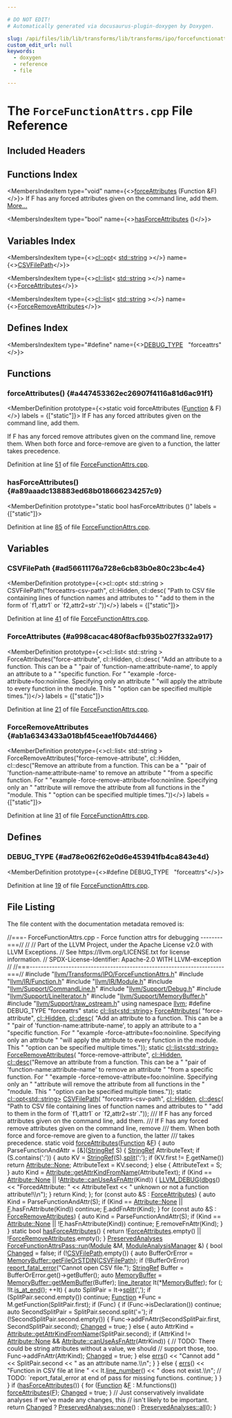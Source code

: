 ```yaml
---

# DO NOT EDIT!
# Automatically generated via docusaurus-plugin-doxygen by Doxygen.

slug: /api/files/lib/lib/transforms/lib/transforms/ipo/forcefunctionattrs-cpp
custom_edit_url: null
keywords:
  - doxygen
  - reference
  - file

---
```





# The `ForceFunctionAttrs.cpp` File Reference

<DoxygenPage pluginConfig={pluginConfig}>



## Included Headers

<IncludesList>
<IncludesListItem
  filePath="llvm/Transforms/IPO/ForceFunctionAttrs.h"
  permalink="/docs/api/files/include/include/llvm/include/llvm/transforms/include/llvm/transforms/ipo/forcefunctionattrs-h"
  isLocal="true" />
<IncludesListItem
  filePath="llvm/IR/Function.h"
  permalink="/docs/api/files/include/include/llvm/include/llvm/ir/function-h"
  isLocal="true" />
<IncludesListItem
  filePath="llvm/IR/Module.h"
  permalink="/docs/api/files/include/include/llvm/include/llvm/ir/module-h"
  isLocal="true" />
<IncludesListItem
  filePath="llvm/Support/CommandLine.h"
  permalink="/docs/api/files/include/include/llvm/include/llvm/support/commandline-h"
  isLocal="true" />
<IncludesListItem
  filePath="llvm/Support/Debug.h"
  permalink="/docs/api/files/include/include/llvm/include/llvm/support/debug-h"
  isLocal="true" />
<IncludesListItem
  filePath="llvm/Support/LineIterator.h"
  permalink="/docs/api/files/include/include/llvm/include/llvm/support/lineiterator-h"
  isLocal="true" />
<IncludesListItem
  filePath="llvm/Support/MemoryBuffer.h"
  permalink="/docs/api/files/include/include/llvm/include/llvm/support/memorybuffer-h"
  isLocal="true" />
<IncludesListItem
  filePath="llvm/Support/raw_ostream.h"
  permalink="/docs/api/files/include/include/llvm/include/llvm/support/raw-ostream-h"
  isLocal="true" />
</IncludesList>

## Functions Index

<MembersIndex>

<MembersIndexItem
  type="void"
  name={<><a href="#a447453362ec26907f4116a81d6ac91f1">forceAttributes</a> (Function &amp;F)</>}>
If F has any forced attributes given on the command line, add them. <a href="#a447453362ec26907f4116a81d6ac91f1">More...</a>
</MembersIndexItem>

<MembersIndexItem
  type="bool"
  name={<><a href="#a89aaadc138883ed68b018666234257c9">hasForceAttributes</a> ()</>}>
</MembersIndexItem>

</MembersIndex>

## Variables Index

<MembersIndex>

<MembersIndexItem
  type={<><a href="/docs/api/classes/llvm/cl/opt">cl::opt</a>&lt; <a href="/docs/api/files/include/include/llvm/include/llvm/demangle/itaniumdemangle-h/#ae2b0d0345572d6718e219aa76d1d54edab45cffe084dd3d20d928bee85e7b0f21">std::string</a> &gt;</>}
  name={<><a href="#ad56611176a728e6cb83b0e80c23bc4e4">CSVFilePath</a></>}>
</MembersIndexItem>

<MembersIndexItem
  type={<><a href="/docs/api/classes/llvm/cl/list">cl::list</a>&lt; <a href="/docs/api/files/include/include/llvm/include/llvm/demangle/itaniumdemangle-h/#ae2b0d0345572d6718e219aa76d1d54edab45cffe084dd3d20d928bee85e7b0f21">std::string</a> &gt;</>}
  name={<><a href="#a998cacac480f8acfb935b027f332a917">ForceAttributes</a></>}>
</MembersIndexItem>

<MembersIndexItem
  type={<><a href="/docs/api/classes/llvm/cl/list">cl::list</a>&lt; <a href="/docs/api/files/include/include/llvm/include/llvm/demangle/itaniumdemangle-h/#ae2b0d0345572d6718e219aa76d1d54edab45cffe084dd3d20d928bee85e7b0f21">std::string</a> &gt;</>}
  name={<><a href="#ab1a6343433a018bf45ceae1f0b7d4466">ForceRemoveAttributes</a></>}>
</MembersIndexItem>

</MembersIndex>

## Defines Index

<MembersIndex>

<MembersIndexItem
  type="#define"
  name={<><a href="#ad78e062f62e0d6e453941fb4ca843e4d">DEBUG&#95;TYPE</a>&nbsp;&nbsp;&nbsp;&quot;forceattrs&quot;</>}>
</MembersIndexItem>

</MembersIndex>


<SectionDefinition>

## Functions

### forceAttributes() {#a447453362ec26907f4116a81d6ac91f1}

<MemberDefinition
  prototype={<>static void forceAttributes (<a href="/docs/api/classes/llvm/function">Function</a> &amp; F)</>}
  labels = {["static"]}>
If F has any forced attributes given on the command line, add them.

If F has any forced remove attributes given on the command line, remove them. When both force and force-remove are given to a function, the latter takes precedence.

Definition at line <a href="#l00051">51</a> of file <a href="/docs/api/files/lib/lib/transforms/lib/transforms/ipo/forcefunctionattrs-cpp">ForceFunctionAttrs.cpp</a>.
</MemberDefinition>

### hasForceAttributes() {#a89aaadc138883ed68b018666234257c9}

<MemberDefinition
  prototype="static bool hasForceAttributes ()"
  labels = {["static"]}>

Definition at line <a href="#l00085">85</a> of file <a href="/docs/api/files/lib/lib/transforms/lib/transforms/ipo/forcefunctionattrs-cpp">ForceFunctionAttrs.cpp</a>.
</MemberDefinition>

</SectionDefinition>

<SectionDefinition>

## Variables

### CSVFilePath {#ad56611176a728e6cb83b0e80c23bc4e4}

<MemberDefinition
  prototype={<>cl::opt&lt; std::string &gt; CSVFilePath(&quot;forceattrs-csv-path&quot;, cl::Hidden, cl::desc( &quot;Path to CSV file containing lines of function names and attributes to &quot; &quot;add to them in the form of &#96;f1,attr1&#96; or &#96;f2,attr2=str&#96;.&quot;))</>}
  labels = {["static"]}>

Definition at line <a href="#l00041">41</a> of file <a href="/docs/api/files/lib/lib/transforms/lib/transforms/ipo/forcefunctionattrs-cpp">ForceFunctionAttrs.cpp</a>.
</MemberDefinition>

### ForceAttributes {#a998cacac480f8acfb935b027f332a917}

<MemberDefinition
  prototype={<>cl::list&lt; std::string &gt; ForceAttributes(&quot;force-attribute&quot;, cl::Hidden, cl::desc( &quot;Add an attribute to a function. This can be a &quot; &quot;pair of &#39;function-name:attribute-name&#39;, to apply an attribute to a &quot; &quot;specific function. For &quot; &quot;example -force-attribute=foo:noinline. Specifying only an attribute &quot; &quot;will apply the attribute to every function in the module. This &quot; &quot;option can be specified multiple times.&quot;))</>}
  labels = {["static"]}>

Definition at line <a href="#l00021">21</a> of file <a href="/docs/api/files/lib/lib/transforms/lib/transforms/ipo/forcefunctionattrs-cpp">ForceFunctionAttrs.cpp</a>.
</MemberDefinition>

### ForceRemoveAttributes {#ab1a6343433a018bf45ceae1f0b7d4466}

<MemberDefinition
  prototype={<>cl::list&lt; std::string &gt; ForceRemoveAttributes(&quot;force-remove-attribute&quot;, cl::Hidden, cl::desc(&quot;Remove an attribute from a function. This can be a &quot; &quot;pair of &#39;function-name:attribute-name&#39; to remove an attribute &quot; &quot;from a specific function. For &quot; &quot;example -force-remove-attribute=foo:noinline. Specifying only an &quot; &quot;attribute will remove the attribute from all functions in the &quot; &quot;module. This &quot; &quot;option can be specified multiple times.&quot;))</>}
  labels = {["static"]}>

Definition at line <a href="#l00031">31</a> of file <a href="/docs/api/files/lib/lib/transforms/lib/transforms/ipo/forcefunctionattrs-cpp">ForceFunctionAttrs.cpp</a>.
</MemberDefinition>

</SectionDefinition>

<SectionDefinition>

## Defines

### DEBUG&#95;TYPE {#ad78e062f62e0d6e453941fb4ca843e4d}

<MemberDefinition
  prototype={<>#define DEBUG&#95;TYPE&nbsp;&nbsp;&nbsp;&quot;forceattrs&quot;</>}>

Definition at line <a href="#l00019">19</a> of file <a href="/docs/api/files/lib/lib/transforms/lib/transforms/ipo/forcefunctionattrs-cpp">ForceFunctionAttrs.cpp</a>.
</MemberDefinition>

</SectionDefinition>

## File Listing

The file content with the documentation metadata removed is:

<ProgramListing>

<Link id="l00001" /><CodeLine lineNumber="1"><Highlight kind="comment">//===- ForceFunctionAttrs.cpp - Force function attrs for debugging --------===//</Highlight><Highlight kind="normal"></Highlight></CodeLine>
<Link id="l00002" /><CodeLine lineNumber="2"><Highlight kind="normal"></Highlight><Highlight kind="comment">//</Highlight><Highlight kind="normal"></Highlight></CodeLine>
<Link id="l00003" /><CodeLine lineNumber="3"><Highlight kind="normal"></Highlight><Highlight kind="comment">// Part of the LLVM Project, under the Apache License v2.0 with LLVM Exceptions.</Highlight><Highlight kind="normal"></Highlight></CodeLine>
<Link id="l00004" /><CodeLine lineNumber="4"><Highlight kind="normal"></Highlight><Highlight kind="comment">// See https://llvm.org/LICENSE.txt for license information.</Highlight><Highlight kind="normal"></Highlight></CodeLine>
<Link id="l00005" /><CodeLine lineNumber="5"><Highlight kind="normal"></Highlight><Highlight kind="comment">// SPDX-License-Identifier: Apache-2.0 WITH LLVM-exception</Highlight><Highlight kind="normal"></Highlight></CodeLine>
<Link id="l00006" /><CodeLine lineNumber="6"><Highlight kind="normal"></Highlight><Highlight kind="comment">//</Highlight><Highlight kind="normal"></Highlight></CodeLine>
<Link id="l00007" /><CodeLine lineNumber="7"><Highlight kind="normal"></Highlight><Highlight kind="comment">//===----------------------------------------------------------------------===//</Highlight><Highlight kind="normal"></Highlight></CodeLine>
<Link id="l00008" /><CodeLine lineNumber="8"><Highlight kind="normal"></Highlight></CodeLine>
<Link id="l00009" /><CodeLine lineNumber="9"><Highlight kind="normal"></Highlight><Highlight kind="preprocessor">#include &quot;<a href="/docs/api/files/include/include/llvm/include/llvm/transforms/include/llvm/transforms/ipo/forcefunctionattrs-h">llvm/Transforms/IPO/ForceFunctionAttrs.h</a>&quot;</Highlight><Highlight kind="normal"></Highlight></CodeLine>
<Link id="l00010" /><CodeLine lineNumber="10"><Highlight kind="normal"></Highlight><Highlight kind="preprocessor">#include &quot;<a href="/docs/api/files/include/include/llvm/include/llvm/ir/function-h">llvm/IR/Function.h</a>&quot;</Highlight><Highlight kind="normal"></Highlight></CodeLine>
<Link id="l00011" /><CodeLine lineNumber="11"><Highlight kind="normal"></Highlight><Highlight kind="preprocessor">#include &quot;<a href="/docs/api/files/include/include/llvm/include/llvm/ir/module-h">llvm/IR/Module.h</a>&quot;</Highlight><Highlight kind="normal"></Highlight></CodeLine>
<Link id="l00012" /><CodeLine lineNumber="12"><Highlight kind="normal"></Highlight><Highlight kind="preprocessor">#include &quot;<a href="/docs/api/files/include/include/llvm/include/llvm/support/commandline-h">llvm/Support/CommandLine.h</a>&quot;</Highlight><Highlight kind="normal"></Highlight></CodeLine>
<Link id="l00013" /><CodeLine lineNumber="13"><Highlight kind="normal"></Highlight><Highlight kind="preprocessor">#include &quot;<a href="/docs/api/files/include/include/llvm/include/llvm/support/debug-h">llvm/Support/Debug.h</a>&quot;</Highlight><Highlight kind="normal"></Highlight></CodeLine>
<Link id="l00014" /><CodeLine lineNumber="14"><Highlight kind="normal"></Highlight><Highlight kind="preprocessor">#include &quot;<a href="/docs/api/files/include/include/llvm/include/llvm/support/lineiterator-h">llvm/Support/LineIterator.h</a>&quot;</Highlight><Highlight kind="normal"></Highlight></CodeLine>
<Link id="l00015" /><CodeLine lineNumber="15"><Highlight kind="normal"></Highlight><Highlight kind="preprocessor">#include &quot;<a href="/docs/api/files/include/include/llvm/include/llvm/support/memorybuffer-h">llvm/Support/MemoryBuffer.h</a>&quot;</Highlight><Highlight kind="normal"></Highlight></CodeLine>
<Link id="l00016" /><CodeLine lineNumber="16"><Highlight kind="normal"></Highlight><Highlight kind="preprocessor">#include &quot;<a href="/docs/api/files/include/include/llvm/include/llvm/support/raw-ostream-h">llvm/Support/raw&#95;ostream.h</a>&quot;</Highlight><Highlight kind="normal"></Highlight></CodeLine>
<Link id="l00017" /><CodeLine lineNumber="17"><Highlight kind="normal"></Highlight><Highlight kind="keyword">using namespace </Highlight><Highlight kind="normal"><a href="/docs/api/namespaces/llvm">llvm</a>;</Highlight></CodeLine>
<Link id="l00018" /><CodeLine lineNumber="18"><Highlight kind="normal"></Highlight></CodeLine>
<Link id="l00019" /><CodeLine lineNumber="19" lineLink="#ad78e062f62e0d6e453941fb4ca843e4d"><Highlight kind="normal"></Highlight><Highlight kind="preprocessor">#define DEBUG&#95;TYPE &quot;forceattrs&quot;</Highlight><Highlight kind="normal"></Highlight></CodeLine>
<Link id="l00020" /><CodeLine lineNumber="20"><Highlight kind="normal"></Highlight></CodeLine>
<Link id="l00021" /><CodeLine lineNumber="21" lineLink="#a998cacac480f8acfb935b027f332a917"><Highlight kind="normal"></Highlight><Highlight kind="keyword">static</Highlight><Highlight kind="normal"> <a href="/docs/api/classes/llvm/cl/list">cl::list&lt;std::string&gt;</a> <a href="#a998cacac480f8acfb935b027f332a917">ForceAttributes</a>(</Highlight></CodeLine>
<Link id="l00022" /><CodeLine lineNumber="22"><Highlight kind="normal">    </Highlight><Highlight kind="stringliteral">&quot;force-attribute&quot;</Highlight><Highlight kind="normal">, <a href="/docs/api/namespaces/llvm/cl/#a68075925a54790e71ca790e1d4f21a40a263ac008d8d31f13ce460395fc4cf7e6">cl::Hidden</a>,</Highlight></CodeLine>
<Link id="l00023" /><CodeLine lineNumber="23"><Highlight kind="normal">    <a href="/docs/api/structs/llvm/cl/desc">cl::desc</a>(</Highlight></CodeLine>
<Link id="l00024" /><CodeLine lineNumber="24"><Highlight kind="normal">        </Highlight><Highlight kind="stringliteral">&quot;Add an attribute to a function. This can be a &quot;</Highlight><Highlight kind="normal"></Highlight></CodeLine>
<Link id="l00025" /><CodeLine lineNumber="25"><Highlight kind="normal">        </Highlight><Highlight kind="stringliteral">&quot;pair of &#39;function-name:attribute-name&#39;, to apply an attribute to a &quot;</Highlight><Highlight kind="normal"></Highlight></CodeLine>
<Link id="l00026" /><CodeLine lineNumber="26"><Highlight kind="normal">        </Highlight><Highlight kind="stringliteral">&quot;specific function. For &quot;</Highlight><Highlight kind="normal"></Highlight></CodeLine>
<Link id="l00027" /><CodeLine lineNumber="27"><Highlight kind="normal">        </Highlight><Highlight kind="stringliteral">&quot;example -force-attribute=foo:noinline. Specifying only an attribute &quot;</Highlight><Highlight kind="normal"></Highlight></CodeLine>
<Link id="l00028" /><CodeLine lineNumber="28"><Highlight kind="normal">        </Highlight><Highlight kind="stringliteral">&quot;will apply the attribute to every function in the module. This &quot;</Highlight><Highlight kind="normal"></Highlight></CodeLine>
<Link id="l00029" /><CodeLine lineNumber="29"><Highlight kind="normal">        </Highlight><Highlight kind="stringliteral">&quot;option can be specified multiple times.&quot;</Highlight><Highlight kind="normal">));</Highlight></CodeLine>
<Link id="l00030" /><CodeLine lineNumber="30"><Highlight kind="normal"></Highlight></CodeLine>
<Link id="l00031" /><CodeLine lineNumber="31" lineLink="#ab1a6343433a018bf45ceae1f0b7d4466"><Highlight kind="normal"></Highlight><Highlight kind="keyword">static</Highlight><Highlight kind="normal"> <a href="/docs/api/classes/llvm/cl/list">cl::list&lt;std::string&gt;</a> <a href="#ab1a6343433a018bf45ceae1f0b7d4466">ForceRemoveAttributes</a>(</Highlight></CodeLine>
<Link id="l00032" /><CodeLine lineNumber="32"><Highlight kind="normal">    </Highlight><Highlight kind="stringliteral">&quot;force-remove-attribute&quot;</Highlight><Highlight kind="normal">, <a href="/docs/api/namespaces/llvm/cl/#a68075925a54790e71ca790e1d4f21a40a263ac008d8d31f13ce460395fc4cf7e6">cl::Hidden</a>,</Highlight></CodeLine>
<Link id="l00033" /><CodeLine lineNumber="33"><Highlight kind="normal">    <a href="/docs/api/structs/llvm/cl/desc">cl::desc</a>(</Highlight><Highlight kind="stringliteral">&quot;Remove an attribute from a function. This can be a &quot;</Highlight><Highlight kind="normal"></Highlight></CodeLine>
<Link id="l00034" /><CodeLine lineNumber="34"><Highlight kind="normal">             </Highlight><Highlight kind="stringliteral">&quot;pair of &#39;function-name:attribute-name&#39; to remove an attribute &quot;</Highlight><Highlight kind="normal"></Highlight></CodeLine>
<Link id="l00035" /><CodeLine lineNumber="35"><Highlight kind="normal">             </Highlight><Highlight kind="stringliteral">&quot;from a specific function. For &quot;</Highlight><Highlight kind="normal"></Highlight></CodeLine>
<Link id="l00036" /><CodeLine lineNumber="36"><Highlight kind="normal">             </Highlight><Highlight kind="stringliteral">&quot;example -force-remove-attribute=foo:noinline. Specifying only an &quot;</Highlight><Highlight kind="normal"></Highlight></CodeLine>
<Link id="l00037" /><CodeLine lineNumber="37"><Highlight kind="normal">             </Highlight><Highlight kind="stringliteral">&quot;attribute will remove the attribute from all functions in the &quot;</Highlight><Highlight kind="normal"></Highlight></CodeLine>
<Link id="l00038" /><CodeLine lineNumber="38"><Highlight kind="normal">             </Highlight><Highlight kind="stringliteral">&quot;module. This &quot;</Highlight><Highlight kind="normal"></Highlight></CodeLine>
<Link id="l00039" /><CodeLine lineNumber="39"><Highlight kind="normal">             </Highlight><Highlight kind="stringliteral">&quot;option can be specified multiple times.&quot;</Highlight><Highlight kind="normal">));</Highlight></CodeLine>
<Link id="l00040" /><CodeLine lineNumber="40"><Highlight kind="normal"></Highlight></CodeLine>
<Link id="l00041" /><CodeLine lineNumber="41" lineLink="#ad56611176a728e6cb83b0e80c23bc4e4"><Highlight kind="normal"></Highlight><Highlight kind="keyword">static</Highlight><Highlight kind="normal"> <a href="/docs/api/classes/llvm/cl/opt">cl::opt&lt;std::string&gt;</a> <a href="#ad56611176a728e6cb83b0e80c23bc4e4">CSVFilePath</a>(</Highlight></CodeLine>
<Link id="l00042" /><CodeLine lineNumber="42"><Highlight kind="normal">    </Highlight><Highlight kind="stringliteral">&quot;forceattrs-csv-path&quot;</Highlight><Highlight kind="normal">, <a href="/docs/api/namespaces/llvm/cl/#a68075925a54790e71ca790e1d4f21a40a263ac008d8d31f13ce460395fc4cf7e6">cl::Hidden</a>,</Highlight></CodeLine>
<Link id="l00043" /><CodeLine lineNumber="43"><Highlight kind="normal">    <a href="/docs/api/structs/llvm/cl/desc">cl::desc</a>(</Highlight></CodeLine>
<Link id="l00044" /><CodeLine lineNumber="44"><Highlight kind="normal">        </Highlight><Highlight kind="stringliteral">&quot;Path to CSV file containing lines of function names and attributes to &quot;</Highlight><Highlight kind="normal"></Highlight></CodeLine>
<Link id="l00045" /><CodeLine lineNumber="45"><Highlight kind="normal">        </Highlight><Highlight kind="stringliteral">&quot;add to them in the form of &#96;f1,attr1&#96; or &#96;f2,attr2=str&#96;.&quot;</Highlight><Highlight kind="normal">));</Highlight></CodeLine>
<Link id="l00046" /><CodeLine lineNumber="46"><Highlight kind="normal"></Highlight><Highlight kind="comment"></Highlight></CodeLine>
<Link id="l00047" /><CodeLine lineNumber="47"><Highlight kind="comment">/// If F has any forced attributes given on the command line, add them.</Highlight></CodeLine>
<Link id="l00048" /><CodeLine lineNumber="48"><Highlight kind="comment">/// If F has any forced remove attributes given on the command line, remove</Highlight></CodeLine>
<Link id="l00049" /><CodeLine lineNumber="49"><Highlight kind="comment">/// them. When both force and force-remove are given to a function, the latter</Highlight></CodeLine>
<Link id="l00050" /><CodeLine lineNumber="50"><Highlight kind="comment">/// takes precedence.</Highlight><Highlight kind="normal"></Highlight></CodeLine>
<Link id="l00051" /><CodeLine lineNumber="51" lineLink="#a447453362ec26907f4116a81d6ac91f1"><Highlight kind="normal"></Highlight><Highlight kind="keyword">static</Highlight><Highlight kind="normal"> </Highlight><Highlight kind="keywordtype">void</Highlight><Highlight kind="normal"> <a href="#a447453362ec26907f4116a81d6ac91f1">forceAttributes</a>(<a href="/docs/api/classes/llvm/function">Function</a> &amp;<a href="/docs/api/files/lib/lib/support/md5-cpp/#a96d73bbd7af15cb1fc38c3f4a3bd82e9">F</a>) &#123;</Highlight></CodeLine>
<Link id="l00052" /><CodeLine lineNumber="52"><Highlight kind="normal">  </Highlight><Highlight kind="keyword">auto</Highlight><Highlight kind="normal"> ParseFunctionAndAttr = &#91;&amp;&#93;(<a href="/docs/api/classes/llvm/stringref">StringRef</a> S) &#123;</Highlight></CodeLine>
<Link id="l00053" /><CodeLine lineNumber="53"><Highlight kind="normal">    <a href="/docs/api/classes/llvm/stringref">StringRef</a> AttributeText;</Highlight></CodeLine>
<Link id="l00054" /><CodeLine lineNumber="54"><Highlight kind="normal">    </Highlight><Highlight kind="keywordflow">if</Highlight><Highlight kind="normal"> (S.contains(</Highlight><Highlight kind="charliteral">&#39;:&#39;</Highlight><Highlight kind="normal">)) &#123;</Highlight></CodeLine>
<Link id="l00055" /><CodeLine lineNumber="55"><Highlight kind="normal">      </Highlight><Highlight kind="keyword">auto</Highlight><Highlight kind="normal"> KV = <a href="/docs/api/classes/llvm/stringref">StringRef</a>(S).<a href="/docs/api/classes/llvm/stringref/#a0320b2a5a6d440bf4479a02e78cf5ca7">split</a>(</Highlight><Highlight kind="charliteral">&#39;:&#39;</Highlight><Highlight kind="normal">);</Highlight></CodeLine>
<Link id="l00056" /><CodeLine lineNumber="56"><Highlight kind="normal">      </Highlight><Highlight kind="keywordflow">if</Highlight><Highlight kind="normal"> (KV.first != <a href="/docs/api/files/lib/lib/support/md5-cpp/#a96d73bbd7af15cb1fc38c3f4a3bd82e9">F</a>.getName())</Highlight></CodeLine>
<Link id="l00057" /><CodeLine lineNumber="57"><Highlight kind="normal">        </Highlight><Highlight kind="keywordflow">return</Highlight><Highlight kind="normal"> <a href="/docs/api/classes/llvm/attribute/#aab7ee4b8fd1d3e7e4cea87868855e60ea5e58e419b1c9e35d6131976412fd8f0c">Attribute::None</a>;</Highlight></CodeLine>
<Link id="l00058" /><CodeLine lineNumber="58"><Highlight kind="normal">      AttributeText = KV.second;</Highlight></CodeLine>
<Link id="l00059" /><CodeLine lineNumber="59"><Highlight kind="normal">    &#125; </Highlight><Highlight kind="keywordflow">else</Highlight><Highlight kind="normal"> &#123;</Highlight></CodeLine>
<Link id="l00060" /><CodeLine lineNumber="60"><Highlight kind="normal">      AttributeText = S;</Highlight></CodeLine>
<Link id="l00061" /><CodeLine lineNumber="61"><Highlight kind="normal">    &#125;</Highlight></CodeLine>
<Link id="l00062" /><CodeLine lineNumber="62"><Highlight kind="normal">    </Highlight><Highlight kind="keyword">auto</Highlight><Highlight kind="normal"> Kind = <a href="/docs/api/classes/llvm/attribute/#a0c53a4c5456480dc377772d5d2f4f832">Attribute::getAttrKindFromName</a>(AttributeText);</Highlight></CodeLine>
<Link id="l00063" /><CodeLine lineNumber="63"><Highlight kind="normal">    </Highlight><Highlight kind="keywordflow">if</Highlight><Highlight kind="normal"> (Kind == <a href="/docs/api/classes/llvm/attribute/#aab7ee4b8fd1d3e7e4cea87868855e60ea5e58e419b1c9e35d6131976412fd8f0c">Attribute::None</a> || !<a href="/docs/api/classes/llvm/attribute/#aa1d1daaf72feb4d1ecb59df592bdc3d7">Attribute::canUseAsFnAttr</a>(Kind)) &#123;</Highlight></CodeLine>
<Link id="l00064" /><CodeLine lineNumber="64"><Highlight kind="normal">      <a href="/docs/api/files/include/include/llvm/include/llvm/support/debug-h/#a196897517069dda1bdb549e24468f7d7">LLVM&#95;DEBUG</a>(<a href="/docs/api/namespaces/llvm/#a7c46c742c31be54870e2038048e6b391">dbgs</a>() &lt;&lt; </Highlight><Highlight kind="stringliteral">&quot;ForcedAttribute: &quot;</Highlight><Highlight kind="normal"> &lt;&lt; AttributeText</Highlight></CodeLine>
<Link id="l00065" /><CodeLine lineNumber="65"><Highlight kind="normal">                        &lt;&lt; </Highlight><Highlight kind="stringliteral">&quot; unknown or not a function attribute!\\n&quot;</Highlight><Highlight kind="normal">);</Highlight></CodeLine>
<Link id="l00066" /><CodeLine lineNumber="66"><Highlight kind="normal">    &#125;</Highlight></CodeLine>
<Link id="l00067" /><CodeLine lineNumber="67"><Highlight kind="normal">    </Highlight><Highlight kind="keywordflow">return</Highlight><Highlight kind="normal"> Kind;</Highlight></CodeLine>
<Link id="l00068" /><CodeLine lineNumber="68"><Highlight kind="normal">  &#125;;</Highlight></CodeLine>
<Link id="l00069" /><CodeLine lineNumber="69"><Highlight kind="normal"></Highlight></CodeLine>
<Link id="l00070" /><CodeLine lineNumber="70"><Highlight kind="normal">  </Highlight><Highlight kind="keywordflow">for</Highlight><Highlight kind="normal"> (</Highlight><Highlight kind="keyword">const</Highlight><Highlight kind="normal"> </Highlight><Highlight kind="keyword">auto</Highlight><Highlight kind="normal"> &amp;S : <a href="#a998cacac480f8acfb935b027f332a917">ForceAttributes</a>) &#123;</Highlight></CodeLine>
<Link id="l00071" /><CodeLine lineNumber="71"><Highlight kind="normal">    </Highlight><Highlight kind="keyword">auto</Highlight><Highlight kind="normal"> Kind = ParseFunctionAndAttr(S);</Highlight></CodeLine>
<Link id="l00072" /><CodeLine lineNumber="72"><Highlight kind="normal">    </Highlight><Highlight kind="keywordflow">if</Highlight><Highlight kind="normal"> (Kind == <a href="/docs/api/classes/llvm/attribute/#aab7ee4b8fd1d3e7e4cea87868855e60ea5e58e419b1c9e35d6131976412fd8f0c">Attribute::None</a> || <a href="/docs/api/files/lib/lib/support/md5-cpp/#a96d73bbd7af15cb1fc38c3f4a3bd82e9">F</a>.hasFnAttribute(Kind))</Highlight></CodeLine>
<Link id="l00073" /><CodeLine lineNumber="73"><Highlight kind="normal">      </Highlight><Highlight kind="keywordflow">continue</Highlight><Highlight kind="normal">;</Highlight></CodeLine>
<Link id="l00074" /><CodeLine lineNumber="74"><Highlight kind="normal">    <a href="/docs/api/files/lib/lib/support/md5-cpp/#a96d73bbd7af15cb1fc38c3f4a3bd82e9">F</a>.addFnAttr(Kind);</Highlight></CodeLine>
<Link id="l00075" /><CodeLine lineNumber="75"><Highlight kind="normal">  &#125;</Highlight></CodeLine>
<Link id="l00076" /><CodeLine lineNumber="76"><Highlight kind="normal"></Highlight></CodeLine>
<Link id="l00077" /><CodeLine lineNumber="77"><Highlight kind="normal">  </Highlight><Highlight kind="keywordflow">for</Highlight><Highlight kind="normal"> (</Highlight><Highlight kind="keyword">const</Highlight><Highlight kind="normal"> </Highlight><Highlight kind="keyword">auto</Highlight><Highlight kind="normal"> &amp;S : <a href="#ab1a6343433a018bf45ceae1f0b7d4466">ForceRemoveAttributes</a>) &#123;</Highlight></CodeLine>
<Link id="l00078" /><CodeLine lineNumber="78"><Highlight kind="normal">    </Highlight><Highlight kind="keyword">auto</Highlight><Highlight kind="normal"> Kind = ParseFunctionAndAttr(S);</Highlight></CodeLine>
<Link id="l00079" /><CodeLine lineNumber="79"><Highlight kind="normal">    </Highlight><Highlight kind="keywordflow">if</Highlight><Highlight kind="normal"> (Kind == <a href="/docs/api/classes/llvm/attribute/#aab7ee4b8fd1d3e7e4cea87868855e60ea5e58e419b1c9e35d6131976412fd8f0c">Attribute::None</a> || !<a href="/docs/api/files/lib/lib/support/md5-cpp/#a96d73bbd7af15cb1fc38c3f4a3bd82e9">F</a>.hasFnAttribute(Kind))</Highlight></CodeLine>
<Link id="l00080" /><CodeLine lineNumber="80"><Highlight kind="normal">      </Highlight><Highlight kind="keywordflow">continue</Highlight><Highlight kind="normal">;</Highlight></CodeLine>
<Link id="l00081" /><CodeLine lineNumber="81"><Highlight kind="normal">    <a href="/docs/api/files/lib/lib/support/md5-cpp/#a96d73bbd7af15cb1fc38c3f4a3bd82e9">F</a>.removeFnAttr(Kind);</Highlight></CodeLine>
<Link id="l00082" /><CodeLine lineNumber="82"><Highlight kind="normal">  &#125;</Highlight></CodeLine>
<Link id="l00083" /><CodeLine lineNumber="83"><Highlight kind="normal">&#125;</Highlight></CodeLine>
<Link id="l00084" /><CodeLine lineNumber="84"><Highlight kind="normal"></Highlight></CodeLine>
<Link id="l00085" /><CodeLine lineNumber="85" lineLink="#a89aaadc138883ed68b018666234257c9"><Highlight kind="normal"></Highlight><Highlight kind="keyword">static</Highlight><Highlight kind="normal"> </Highlight><Highlight kind="keywordtype">bool</Highlight><Highlight kind="normal"> <a href="#a89aaadc138883ed68b018666234257c9">hasForceAttributes</a>() &#123;</Highlight></CodeLine>
<Link id="l00086" /><CodeLine lineNumber="86"><Highlight kind="normal">  </Highlight><Highlight kind="keywordflow">return</Highlight><Highlight kind="normal"> !<a href="#a998cacac480f8acfb935b027f332a917">ForceAttributes</a>.empty() || !<a href="#ab1a6343433a018bf45ceae1f0b7d4466">ForceRemoveAttributes</a>.empty();</Highlight></CodeLine>
<Link id="l00087" /><CodeLine lineNumber="87"><Highlight kind="normal">&#125;</Highlight></CodeLine>
<Link id="l00088" /><CodeLine lineNumber="88"><Highlight kind="normal"></Highlight></CodeLine>
<Link id="l00089" /><CodeLine lineNumber="89" lineLink="/docs/api/structs/llvm/forcefunctionattrspass/#a87517a35ede072d09d6c9889584780d5"><Highlight kind="normal"><a href="/docs/api/classes/llvm/preservedanalyses">PreservedAnalyses</a> <a href="/docs/api/structs/llvm/forcefunctionattrspass/#a87517a35ede072d09d6c9889584780d5">ForceFunctionAttrsPass::run</a>(<a href="/docs/api/classes/llvm/module">Module</a> &amp;M,</Highlight></CodeLine>
<Link id="l00090" /><CodeLine lineNumber="90"><Highlight kind="normal">                                              <a href="/docs/api/namespaces/llvm/#af9c9208365fd9ce11392b4d79485e259">ModuleAnalysisManager</a> &amp;) &#123;</Highlight></CodeLine>
<Link id="l00091" /><CodeLine lineNumber="91"><Highlight kind="normal">  </Highlight><Highlight kind="keywordtype">bool</Highlight><Highlight kind="normal"> <a href="/docs/api/groups/arcopt/#gaa57b1a4e6a1c79233913139635169cf1">Changed</a> = </Highlight><Highlight kind="keyword">false</Highlight><Highlight kind="normal">;</Highlight></CodeLine>
<Link id="l00092" /><CodeLine lineNumber="92"><Highlight kind="normal">  </Highlight><Highlight kind="keywordflow">if</Highlight><Highlight kind="normal"> (!<a href="#ad56611176a728e6cb83b0e80c23bc4e4">CSVFilePath</a>.empty()) &#123;</Highlight></CodeLine>
<Link id="l00093" /><CodeLine lineNumber="93"><Highlight kind="normal">    </Highlight><Highlight kind="keyword">auto</Highlight><Highlight kind="normal"> BufferOrError = <a href="/docs/api/classes/llvm/memorybuffer/#a9c54e2428ad0163441789c281ca42ee4">MemoryBuffer::getFileOrSTDIN</a>(<a href="#ad56611176a728e6cb83b0e80c23bc4e4">CSVFilePath</a>);</Highlight></CodeLine>
<Link id="l00094" /><CodeLine lineNumber="94"><Highlight kind="normal">    </Highlight><Highlight kind="keywordflow">if</Highlight><Highlight kind="normal"> (!BufferOrError)</Highlight></CodeLine>
<Link id="l00095" /><CodeLine lineNumber="95"><Highlight kind="normal">      <a href="/docs/api/namespaces/llvm/#a7f2a3d4dcfee70225988aec53ff1e173">report&#95;fatal&#95;error</a>(</Highlight><Highlight kind="stringliteral">&quot;Cannot open CSV file.&quot;</Highlight><Highlight kind="normal">);</Highlight></CodeLine>
<Link id="l00096" /><CodeLine lineNumber="96"><Highlight kind="normal">    <a href="/docs/api/classes/llvm/stringref">StringRef</a> Buffer = BufferOrError.get()-&gt;getBuffer();</Highlight></CodeLine>
<Link id="l00097" /><CodeLine lineNumber="97"><Highlight kind="normal">    </Highlight><Highlight kind="keyword">auto</Highlight><Highlight kind="normal"> <a href="/docs/api/classes/llvm/memorybuffer">MemoryBuffer</a> = <a href="/docs/api/classes/llvm/memorybuffer/#a0f68098734d6d3b451aacf5b38a67131">MemoryBuffer::getMemBuffer</a>(Buffer);</Highlight></CodeLine>
<Link id="l00098" /><CodeLine lineNumber="98"><Highlight kind="normal">    <a href="/docs/api/classes/llvm/line-iterator">line&#95;iterator</a> It(&#42;<a href="/docs/api/classes/llvm/memorybuffer">MemoryBuffer</a>);</Highlight></CodeLine>
<Link id="l00099" /><CodeLine lineNumber="99"><Highlight kind="normal">    </Highlight><Highlight kind="keywordflow">for</Highlight><Highlight kind="normal"> (; !It.<a href="/docs/api/classes/llvm/line-iterator/#a82ec15858b975dea72110e176c6e840e">is&#95;at&#95;end</a>(); ++It) &#123;</Highlight></CodeLine>
<Link id="l00100" /><CodeLine lineNumber="100"><Highlight kind="normal">      </Highlight><Highlight kind="keyword">auto</Highlight><Highlight kind="normal"> SplitPair = It-&gt;<a href="/docs/api/classes/llvm/stringref/#a0320b2a5a6d440bf4479a02e78cf5ca7">split</a>(</Highlight><Highlight kind="charliteral">&#39;,&#39;</Highlight><Highlight kind="normal">);</Highlight></CodeLine>
<Link id="l00101" /><CodeLine lineNumber="101"><Highlight kind="normal">      </Highlight><Highlight kind="keywordflow">if</Highlight><Highlight kind="normal"> (SplitPair.second.empty())</Highlight></CodeLine>
<Link id="l00102" /><CodeLine lineNumber="102"><Highlight kind="normal">        </Highlight><Highlight kind="keywordflow">continue</Highlight><Highlight kind="normal">;</Highlight></CodeLine>
<Link id="l00103" /><CodeLine lineNumber="103"><Highlight kind="normal">      <a href="/docs/api/classes/llvm/function">Function</a> &#42;Func = M.getFunction(SplitPair.first);</Highlight></CodeLine>
<Link id="l00104" /><CodeLine lineNumber="104"><Highlight kind="normal">      </Highlight><Highlight kind="keywordflow">if</Highlight><Highlight kind="normal"> (Func) &#123;</Highlight></CodeLine>
<Link id="l00105" /><CodeLine lineNumber="105"><Highlight kind="normal">        </Highlight><Highlight kind="keywordflow">if</Highlight><Highlight kind="normal"> (Func-&gt;isDeclaration())</Highlight></CodeLine>
<Link id="l00106" /><CodeLine lineNumber="106"><Highlight kind="normal">          </Highlight><Highlight kind="keywordflow">continue</Highlight><Highlight kind="normal">;</Highlight></CodeLine>
<Link id="l00107" /><CodeLine lineNumber="107"><Highlight kind="normal">        </Highlight><Highlight kind="keyword">auto</Highlight><Highlight kind="normal"> SecondSplitPair = SplitPair.second.split(</Highlight><Highlight kind="charliteral">&#39;=&#39;</Highlight><Highlight kind="normal">);</Highlight></CodeLine>
<Link id="l00108" /><CodeLine lineNumber="108"><Highlight kind="normal">        </Highlight><Highlight kind="keywordflow">if</Highlight><Highlight kind="normal"> (!SecondSplitPair.second.empty()) &#123;</Highlight></CodeLine>
<Link id="l00109" /><CodeLine lineNumber="109"><Highlight kind="normal">          Func-&gt;addFnAttr(SecondSplitPair.first, SecondSplitPair.second);</Highlight></CodeLine>
<Link id="l00110" /><CodeLine lineNumber="110"><Highlight kind="normal">          <a href="/docs/api/groups/arcopt/#gaa57b1a4e6a1c79233913139635169cf1">Changed</a> = </Highlight><Highlight kind="keyword">true</Highlight><Highlight kind="normal">;</Highlight></CodeLine>
<Link id="l00111" /><CodeLine lineNumber="111"><Highlight kind="normal">        &#125; </Highlight><Highlight kind="keywordflow">else</Highlight><Highlight kind="normal"> &#123;</Highlight></CodeLine>
<Link id="l00112" /><CodeLine lineNumber="112"><Highlight kind="normal">          </Highlight><Highlight kind="keyword">auto</Highlight><Highlight kind="normal"> AttrKind = <a href="/docs/api/classes/llvm/attribute/#a0c53a4c5456480dc377772d5d2f4f832">Attribute::getAttrKindFromName</a>(SplitPair.second);</Highlight></CodeLine>
<Link id="l00113" /><CodeLine lineNumber="113"><Highlight kind="normal">          </Highlight><Highlight kind="keywordflow">if</Highlight><Highlight kind="normal"> (AttrKind != <a href="/docs/api/classes/llvm/attribute/#aab7ee4b8fd1d3e7e4cea87868855e60ea5e58e419b1c9e35d6131976412fd8f0c">Attribute::None</a> &amp;&amp;</Highlight></CodeLine>
<Link id="l00114" /><CodeLine lineNumber="114"><Highlight kind="normal">              <a href="/docs/api/classes/llvm/attribute/#aa1d1daaf72feb4d1ecb59df592bdc3d7">Attribute::canUseAsFnAttr</a>(AttrKind)) &#123;</Highlight></CodeLine>
<Link id="l00115" /><CodeLine lineNumber="115"><Highlight kind="normal">            </Highlight><Highlight kind="comment">// TODO: There could be string attributes without a value, we should</Highlight><Highlight kind="normal"></Highlight></CodeLine>
<Link id="l00116" /><CodeLine lineNumber="116"><Highlight kind="normal">            </Highlight><Highlight kind="comment">// support those, too.</Highlight><Highlight kind="normal"></Highlight></CodeLine>
<Link id="l00117" /><CodeLine lineNumber="117"><Highlight kind="normal">            Func-&gt;addFnAttr(AttrKind);</Highlight></CodeLine>
<Link id="l00118" /><CodeLine lineNumber="118"><Highlight kind="normal">            <a href="/docs/api/groups/arcopt/#gaa57b1a4e6a1c79233913139635169cf1">Changed</a> = </Highlight><Highlight kind="keyword">true</Highlight><Highlight kind="normal">;</Highlight></CodeLine>
<Link id="l00119" /><CodeLine lineNumber="119"><Highlight kind="normal">          &#125; </Highlight><Highlight kind="keywordflow">else</Highlight><Highlight kind="normal"></Highlight></CodeLine>
<Link id="l00120" /><CodeLine lineNumber="120"><Highlight kind="normal">            <a href="/docs/api/namespaces/llvm/#a9a7b5c68c90f85baaedaa854cc5002cc">errs</a>() &lt;&lt; </Highlight><Highlight kind="stringliteral">&quot;Cannot add &quot;</Highlight><Highlight kind="normal"> &lt;&lt; SplitPair.second</Highlight></CodeLine>
<Link id="l00121" /><CodeLine lineNumber="121"><Highlight kind="normal">                   &lt;&lt; </Highlight><Highlight kind="stringliteral">&quot; as an attribute name.\\n&quot;</Highlight><Highlight kind="normal">;</Highlight></CodeLine>
<Link id="l00122" /><CodeLine lineNumber="122"><Highlight kind="normal">        &#125;</Highlight></CodeLine>
<Link id="l00123" /><CodeLine lineNumber="123"><Highlight kind="normal">      &#125; </Highlight><Highlight kind="keywordflow">else</Highlight><Highlight kind="normal"> &#123;</Highlight></CodeLine>
<Link id="l00124" /><CodeLine lineNumber="124"><Highlight kind="normal">        <a href="/docs/api/namespaces/llvm/#a9a7b5c68c90f85baaedaa854cc5002cc">errs</a>() &lt;&lt; </Highlight><Highlight kind="stringliteral">&quot;Function in CSV file at line &quot;</Highlight><Highlight kind="normal"> &lt;&lt; It.<a href="/docs/api/classes/llvm/line-iterator/#a51eb9a429555dd682d9b265cff7f869f">line&#95;number</a>()</Highlight></CodeLine>
<Link id="l00125" /><CodeLine lineNumber="125"><Highlight kind="normal">               &lt;&lt; </Highlight><Highlight kind="stringliteral">&quot; does not exist.\\n&quot;</Highlight><Highlight kind="normal">;</Highlight></CodeLine>
<Link id="l00126" /><CodeLine lineNumber="126"><Highlight kind="normal">        </Highlight><Highlight kind="comment">// TODO: &#96;report&#95;fatal&#95;error at end of pass for missing functions.</Highlight><Highlight kind="normal"></Highlight></CodeLine>
<Link id="l00127" /><CodeLine lineNumber="127"><Highlight kind="normal">        </Highlight><Highlight kind="keywordflow">continue</Highlight><Highlight kind="normal">;</Highlight></CodeLine>
<Link id="l00128" /><CodeLine lineNumber="128"><Highlight kind="normal">      &#125;</Highlight></CodeLine>
<Link id="l00129" /><CodeLine lineNumber="129"><Highlight kind="normal">    &#125;</Highlight></CodeLine>
<Link id="l00130" /><CodeLine lineNumber="130"><Highlight kind="normal">  &#125;</Highlight></CodeLine>
<Link id="l00131" /><CodeLine lineNumber="131"><Highlight kind="normal">  </Highlight><Highlight kind="keywordflow">if</Highlight><Highlight kind="normal"> (<a href="#a89aaadc138883ed68b018666234257c9">hasForceAttributes</a>()) &#123;</Highlight></CodeLine>
<Link id="l00132" /><CodeLine lineNumber="132"><Highlight kind="normal">    </Highlight><Highlight kind="keywordflow">for</Highlight><Highlight kind="normal"> (<a href="/docs/api/classes/llvm/function">Function</a> &amp;<a href="/docs/api/files/lib/lib/support/md5-cpp/#a96d73bbd7af15cb1fc38c3f4a3bd82e9">F</a> : M.functions())</Highlight></CodeLine>
<Link id="l00133" /><CodeLine lineNumber="133"><Highlight kind="normal">      <a href="#a447453362ec26907f4116a81d6ac91f1">forceAttributes</a>(<a href="/docs/api/files/lib/lib/support/md5-cpp/#a96d73bbd7af15cb1fc38c3f4a3bd82e9">F</a>);</Highlight></CodeLine>
<Link id="l00134" /><CodeLine lineNumber="134"><Highlight kind="normal">    <a href="/docs/api/groups/arcopt/#gaa57b1a4e6a1c79233913139635169cf1">Changed</a> = </Highlight><Highlight kind="keyword">true</Highlight><Highlight kind="normal">;</Highlight></CodeLine>
<Link id="l00135" /><CodeLine lineNumber="135"><Highlight kind="normal">  &#125;</Highlight></CodeLine>
<Link id="l00136" /><CodeLine lineNumber="136"><Highlight kind="normal">  </Highlight><Highlight kind="comment">// Just conservatively invalidate analyses if we&#39;ve made any changes, this</Highlight><Highlight kind="normal"></Highlight></CodeLine>
<Link id="l00137" /><CodeLine lineNumber="137"><Highlight kind="normal">  </Highlight><Highlight kind="comment">// isn&#39;t likely to be important.</Highlight><Highlight kind="normal"></Highlight></CodeLine>
<Link id="l00138" /><CodeLine lineNumber="138"><Highlight kind="normal">  </Highlight><Highlight kind="keywordflow">return</Highlight><Highlight kind="normal"> <a href="/docs/api/groups/arcopt/#gaa57b1a4e6a1c79233913139635169cf1">Changed</a> ? <a href="/docs/api/classes/llvm/preservedanalyses/#a03797a73044a81cbc6a3409d6c72ee8f">PreservedAnalyses::none</a>() : <a href="/docs/api/classes/llvm/preservedanalyses/#a1258a1ff55557c27684010ebd7283712">PreservedAnalyses::all</a>();</Highlight></CodeLine>
<Link id="l00139" /><CodeLine lineNumber="139"><Highlight kind="normal">&#125;</Highlight></CodeLine>

</ProgramListing>

</DoxygenPage>
